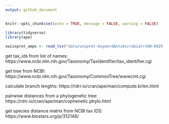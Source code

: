 ```yaml
---
output: github_document
---
```


```r
knitr::opts_chunk$set(echo = TRUE, message = FALSE, warning = FALSE)
```

```r
library(tidyverse)
library(ape)
```

```r
swissprot_amps <- read_tsv("data/uniprot-keywordAntimicrobial+[KW-0929]-filtered-reviewedyes24May21.tab")
```

get tax_ids from list of names: https://www.ncbi.nlm.nih.gov/Taxonomy/TaxIdentifier/tax_identifier.cgi

get tree from NCBI: https://www.ncbi.nlm.nih.gov/Taxonomy/CommonTree/wwwcmt.cgi

calculate branch lengths: https://rdrr.io/cran/ape/man/compute.brlen.html

pairwise distances from a phylogenetic tree: https://rdrr.io/cran/ape/man/cophenetic.phylo.html

get species distance matrix from NCBI tax IDS: https://www.biostars.org/p/312148/ 